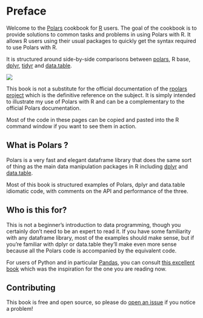 # Preface {.unnumbered}

Welcome to the [Polars](https://www.pola.rs/) cookbook for [R](https://www.r-project.org/) users. The goal of the cookbook is to provide solutions to common tasks and problems in using Polars with R. It allows R users using their usual packages to quickly get the syntax required to use Polars with R.

It is structured around side-by-side comparisons between [polars](https://rpolars.github.io/), R base, [dplyr](https://dplyr.tidyverse.org/), [tidyr](https://tidyr.tidyverse.org/) and [data.table](https://rdatatable.gitlab.io/data.table/).

![](content/images/navtabs-screenshot.png){fig-alt="nav-tabs for navigating between different R syntaxes" fig-align="center"}

This book is not a substitute for the official documentation of the [rpolars project](https://rpolars.github.io/) which is the definitive reference on the subject. It is simply intended to illustrate my use of Polars with R and can be a complementary to the official Polars documentation.

::: callout-note
Most of the code in these pages can be copied and pasted into the R command window if you want to see them in action.
:::

## What is Polars ?

Polars is a very fast and elegant dataframe library that does the same sort of thing as the main data manipulation packages in R including [dplyr](https://dplyr.tidyverse.org/) and [data.table](https://rdatatable.gitlab.io/data.table/).

Most of this book is structured examples of Polars, dplyr and data.table idiomatic code, with comments on the API and performance of the three.

## Who is this for?

This is not a beginner's introduction to data programming, though you certainly don't need to be an expert to read it. If you have some familiarity with any dataframe library, most of the examples should make sense, but if you're familiar with dplyr or data.table they'll make even more sense because all the Polars code is accompanied by the equivalent code.

For users of Python and in particular [Pandas](https://pandas.pydata.org/), you can consult [this excellent book](https://kevinheavey.github.io/modern-polars/) which was the inspiration for the one you are reading now.

## Contributing

This book is free and open source, so please do [open an issue](https://github.com/ddotta/cookbook-rpolars/issues/new) if you notice a problem!

